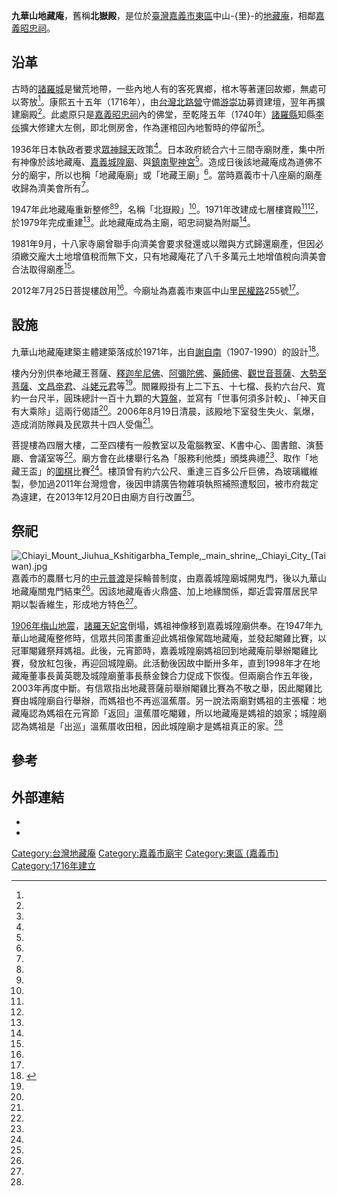 {{coord|23.483142|120.456362|display=title}}
{{東亞廟宇
| name = 九華山地藏庵
| img = File:九華山地藏庵蓮花寶殿.jpg
| img_capt = 
| image_width = 250px
| location = {{ROC-TWN}}<br/>[[嘉義市|嘉義市]][[東區_(嘉義市)|東區]]中山-{里}-[[民權路_(嘉義市)|民權路]]255號
| god = [[地藏菩薩|地藏菩薩]]
| type = 
| struct = 
| open_year = [[康熙|康熙]]五十五年（1716年）
| cere_date = 農曆八月初一（地藏菩薩聖誕）
| cultural_collection = 
}}
'''九華山地藏庵'''，舊稱'''北嶽殿'''，是位於[[臺灣|臺灣]][[嘉義市|嘉義市]][[東區_(嘉義市)|東區]]中山-{里}-的[[地藏庵|地藏庵]]，相鄰[[嘉義昭忠祠|嘉義昭忠祠]]。

==沿革==
古時的[[諸羅城|諸羅城]]是蠻荒地帶，一些內地人有的客死異鄉，棺木等著運回故鄉，無處可以寄放<ref name="呂素麗3"/>。康熙五十五年（1716年），由[[台灣北路營|台灣北路營]]守備[[游崇功|游崇功]]募資建壇，翌年再擴建廟殿<ref name="江俊亮"/>。此處原只是[[嘉義昭忠祠|嘉義昭忠祠]]內的佛堂，至乾隆五年（1740年）[[諸羅縣|諸羅縣]]知縣[[李倓_(清朝)|李倓]]擴大修建大左側，即北側房舍，作為運棺回內地暫時的停留所<ref name="呂素麗3"/>。

1936年日本執政者要求[[眾神歸天|眾神歸天]]政策<ref name="徐彩媚"/>。日本政府統合六十三間寺廟財產，集中所有神像於該地藏庵、[[嘉義城隍廟|嘉義城隍廟]]、與[[鎮南聖神宮|鎮南聖神宮]]<ref name="1953-06-17"/>。造成日後該地藏庵成為道佛不分的廟宇，所以也稱「地藏庵廟」或「地藏王廟」<ref name="徐彩媚"/>。當時嘉義市十八座廟的廟產收歸為濟美會所有<ref name="呂素麗1"/>。

1947年此地藏庵重新整修<ref name="徐彩媚"/><ref name="呂素麗2"/>，名稱「北嶽殿」<ref name="陳永順1"/>。1971年改建成七層樓寶殿<ref name="江俊亮"/><ref name="徐彩媚"/>，於1979年完成重建<ref name="陳永順2"/>。此地藏庵成為主廟，昭忠祠變為附屬<ref name="呂素麗3"/>。

1981年9月，十八家寺廟曾聯手向濟美會要求發還或以贈與方式歸還廟產，但因必須繳交龐大土地增值稅而無下文，只有地藏庵花了八千多萬元土地增值稅向濟美會合法取得廟產<ref name="呂素麗1"/>。

2012年7月25日菩提樓啟用<ref name="魯永明2"/>。今廟址為嘉義市東區中山里[[民權路_(嘉義市)|民權路]]255號<ref name="林宜樟"/>。

==設施==
九華山地藏庵建築主體建築落成於1971年，出自[[謝自南|謝自南]]（1907-1990）的設計<ref name=":0">{{Cite web|title=謝自南|url=http://nrch.culture.tw/twpedia.aspx?id=8905|accessdate=2018-10-23|author=張志成|date=2009-09-09|publisher=臺灣大百科全書|archive-date=2018-10-25|archive-url=https://web.archive.org/web/20181025150412/http://nrch.culture.tw/twpedia.aspx?id=8905|dead-url=no}}</ref>。

樓內分別供奉地藏王菩薩、[[釋迦牟尼佛|釋迦牟尼佛]]、[[阿彌陀佛|阿彌陀佛]]、[[藥師佛|藥師佛]]、[[觀世音菩薩|觀世音菩薩]]、[[大勢至菩薩|大勢至菩薩]]、[[文昌帝君|文昌帝君]]、[[斗姥元君|斗姥元君]]等<ref name="徐彩媚"/>。閻羅殿掛有上二下五、十七檔、長約六台尺、寬約一台尺半，圓珠總計一百十九顆的大[[算盤|算盤]]，並寫有「世事何須多計較」、「神天自有大乘除」這兩行偈語<ref name="陳永順2"/>。2006年8月19日清晨，該殿地下室發生失火、氣爆，造成消防隊員及民眾共十四人受傷<ref name="郭勝恩、黃煌權"/>。

菩提樓為四層大樓，二至四樓有一般教室以及電腦教室、K書中心、圖書館、演藝廳、會議室等<ref name="魯永明2"/>。廟方會在此樓舉行名為「服務利他獎」頒獎典禮<ref name="丁偉杰"/>、取作「地藏王盃」的[[圍棋|圍棋]]比賽<ref name="王善嬿2"/>。樓頂曾有約六公尺、重達三百多公斤巨佛，為玻璃纖維製，參加過2011年台灣燈會，後因申請廣告物雜項執照補照遭駁回，被市府裁定為違建，在2013年12月20日由廟方自行改置<ref name="王善嬿"/>。

==祭祀==
[[File:Chiayi_Mount_Jiuhua_Kshitigarbha_Temple,_main_shrine,_Chiayi_City_(Taiwan).jpg|thumb]]
嘉義市的農曆七月的[[中元普渡|中元普渡]]是採輪普制度，由嘉義城隍廟城開鬼門，後以九華山地藏庵關鬼門結束<ref name="魯永明1"/>。因該地藏庵香火鼎盛、加上地緣關係，鄰近雲霄厝居民早期以製香維生，形成地方特色<ref name="林宜樟" />。

[[1906年梅山地震|1906年梅山地震]]，[[諸羅天妃宮|諸羅天妃宮]]倒塌，媽祖神像移到嘉義城隍廟供奉。在1947年九華山地藏庵整修時，信眾共同策畫重迎此媽祖像駕臨地藏庵，並發起閹雞比賽，以冠軍閹雞祭拜媽祖。此後，元宵節時，嘉義城隍廟媽祖回到地藏庵前舉辦閹雞比賽，發放紅包後，再迎回城隍廟。此活動後因故中斷卅多年，直到1998年才在地藏庵董事長黃英聰及城隍廟董事長蔡金鍊合力促成下恢復。但兩廟合作五年後，2003年再度中斷。有信眾指出地藏菩薩前舉辦閹雞比賽為不敬之舉，因此閹雞比賽由城隍廟自行舉辦，而媽祖也不再巡溫蕉厝。另一說法兩廟對媽祖的主張權：地藏庵認為媽祖在元宵節「返回」溫蕉厝吃閹雞，所以地藏庵是媽祖的娘家；城隍廟認為媽祖是「出巡」溫蕉厝收田租，因此城隍廟才是媽祖真正的家。<ref name="呂素麗2"/>

== 參考 ==
{{Reflist|35em|refs =

<ref name="呂素麗3">{{Cite news|url=|title=諸羅巡禮細聽學者訴說廟宇典故 地藏王廟昔時儼若殯儀館|author=呂素麗|language=zh-tw|newspaper=《中國時報》|date=1995-03-25|accessdate=}}</ref>

<ref name="呂素麗2">{{Cite news|url=|title=媽祖誰屬爭議 嘉市兩大廟拆夥|author=呂素麗|language=zh-tw|publisher=《中國時報》|date=2004-02-06|accessdate=}}</ref>

<ref name="呂素麗1">{{Cite news|url=|title=城隍廟三山國王廟產 濟美會大方送 其他寺廟可能要求比照 惟是否有能力支付龐大產權移轉費 令人存疑|author=呂素麗|language=zh-tw|publisher=《中國時報》|date=2003-07-18|accessdate=}}</ref>

<ref name="丁偉杰">{{Cite news|url=http://news.ltn.com.tw/news/local/paper/1105949|title=〈中部〉用影像記錄沒落行業 2學子獲服務利他獎|author=丁偉杰|language=zh-tw|publisher=《自由時報》|date=2017-05-28|accessdate=2018-02-27|archive-date=2018-12-08|archive-url=https://web.archive.org/web/20181208043509/http://news.ltn.com.tw/news/local/paper/1105949|dead-url=no}}</ref>

<ref name="王善嬿2">{{Cite news|url=http://news.ltn.com.tw/news/life/breakingnews/1989616|title=地藏王盃圍棋賽 旅日棋聖王立誠5日來嘉市|author=王善嬿|language=zh-tw|publisher=《自由時報》|date=2017-03-01|accessdate=2018-02-27|archive-date=2018-12-08|archive-url=https://web.archive.org/web/20181208203733/http://news.ltn.com.tw/news/life/breakingnews/1989616|dead-url=no}}</ref>

<ref name="徐彩媚">{{Cite news|url=https://tw.appledaily.com/headline/daily/20060820/2832080|title=佛道共修 有300年歷史|author=徐彩媚|language=zh-tw|publisher=《蘋果日報》|date=2006-08-20|accessdate=2018-02-27}}</ref>

<ref name="王善嬿">{{Cite news|url=http://news.ltn.com.tw/news/local/paper/740226|title=〈中部〉地藏庵補照沒過 6米巨佛違建拆了|author=王善嬿|language=zh-tw|publisher=《自由時報》|date=2013-12-21|accessdate=2018-02-27|archive-date=2019-06-16|archive-url=https://web.archive.org/web/20190616045959/https://news.ltn.com.tw/news/local/paper/740226|dead-url=no}}</ref>

<ref name="魯永明2">{{Cite news|url=|title=地藏庵新樓啟用 開免費課輔班助弱 4樓高菩提樓 內有文藝展演場、電腦教室、圖館等功能 廟方預定9月幫國中小學生課輔 即起申請|author=魯永明|language=zh-tw|publisher=《聯合報》|date=2012-07-26|accessdate=}}</ref>

<ref name="魯永明1">{{Cite news|url=|title=這裡的普度，大不同 鬼月「輪普」習俗 好兄弟天天有得吃 清代諸羅城因信仰差異分區 輪流普度成特色 始於城隍廟「開鬼門」 終於地藏庵「收好兄弟」|author=魯永明|language=zh-tw|publisher=《聯合報》|date=2015-09-06|accessdate=}}</ref>

<ref name="林宜樟">{{Cite news|url=|title=嘉義最高聖殿 九華山地藏庵 走春祈福 虎你旺|author=林宜樟|language=zh-tw|publisher=《聯合報》|date=2010-02-06|accessdate=}}</ref>

<ref name="1953-06-17">{{Cite news|url=|title=嘉寺廟代表 聯控張孝明|author=|language=zh-tw|publisher=《聯合報》|date=1953-06-17|accessdate=}}</ref>

<ref name="陳永順1">{{Cite news|url=|title=桃城夜風華景點系列介紹|author=陳永順|language=zh-tw|publisher=《聯合報》|date=2002-04-18|accessdate=}}</ref>

<ref name="陳永順2">{{Cite news|url=|title=世事少計較 功過有「神算」 九華山地藏庵罕見大算盤 兩百多年歷史 偈語諫世人|author=陳永順|language=zh-tw|publisher=《聯合報》|date=2002-10-25|accessdate=}}</ref>

<ref name="江俊亮">{{Cite news|url=http://www.cna.com.tw/news/aloc/201609110041-1.aspx|title=九華山地藏庵 發送贊普品濟貧|author=江俊亮|language=zh-tw|publisher=《中央日報》|date=2016-09-11|accessdate=2018-02-27|archive-date=2018-06-17|archive-url=https://web.archive.org/web/20180617042901/http://www.cna.com.tw/news/aloc/201609110041-1.aspx|dead-url=no}}</ref>

<ref name="郭勝恩、黃煌權">{{Cite news|url=|title=轟 閻羅殿氣爆14人掛彩 嘉市九華山地藏庵意外 玻璃碎片亂射 血漬沾滿門窗 神像倒地斷裂|author=郭勝恩、黃煌權|language=zh-tw|publisher=《聯合報》|date=2006-08-20|accessdate=}}</ref>

}}
{{clear}}
{{portal bar|臺灣|宗教|border=no}}

==外部連結==
{{commons category|Mount Jiuhua Kshitigarbha Temple}}
*{{facebook|chiayitemple|財團法人九華山地藏庵}}
*{{Official site|https://www.cydza.org.tw}}

[[Category:台灣地藏庵|Category:台灣地藏庵]]
[[Category:嘉義市廟宇|Category:嘉義市廟宇]]
[[Category:東區_(嘉義市)|Category:東區 (嘉義市)]]
[[Category:1716年建立|Category:1716年建立]]